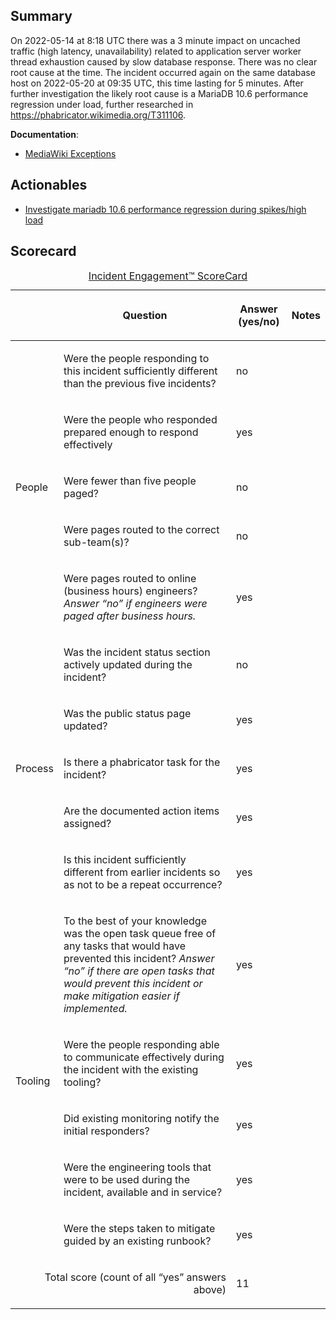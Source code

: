 {{irdoc|status=final}}

==Summary==
{{Incident scorecard
| task =T308380 
| paged-num =26 
| responders-num =10 
| coordinators =jwodstrcil 
| start =2022-05-20 09:35:00 
| end =2022-05-20 09:35:00 
|impact=Two occurrences of impact on uncached traffic (high latency, unavailability) related to application server worker thread exhaustion caused by slow database response.}}

On 2022-05-14 at 8:18 UTC there was a 3 minute impact on uncached traffic (high latency, unavailability) related to application server worker thread exhaustion caused by slow database response. There was no clear root cause at the time. The incident occurred again on the same database host on 2022-05-20 at 09:35 UTC, this time lasting for 5 minutes. After further investigation the likely root cause is a MariaDB 10.6 performance regression under load, further researched in https://phabricator.wikimedia.org/T311106.

'''Documentation''':
*[https://grafana.wikimedia.org/d/000000438/mediawiki-exceptions-alerts?orgId=1&var-datasource=eqiad%20prometheus%2Fops&viewPanel=18&from=1653039084000&to=1653040837000 MediaWiki Exceptions]

==Actionables==

*[[phab:T311106|Investigate mariadb 10.6 performance regression during spikes/high load]]

==Scorecard==

{| class="wikitable"
|+[[Incident Scorecard|Incident Engagement™  ScoreCard]]
!
!Question
!Answer
(yes/no)
!Notes
|-
! rowspan="5" |People
|Were the people responding to this incident sufficiently different than the previous five incidents?
|no
|
|-
|Were the people who responded prepared enough to respond effectively
|yes
|
|-
|Were fewer than five people paged?
|no
|
|-
|Were pages routed to the correct sub-team(s)?
|no
|
|-
|Were pages routed to online (business hours) engineers?  ''Answer “no” if engineers were paged after business hours.''
|yes
|
|-
! rowspan="5" |Process
|Was the incident status section actively updated during the incident?
|no
|
|-
|Was the public status page updated?
|yes
|
|-
|Is there a phabricator task for the incident?
|yes
|
|-
|Are the documented action items assigned?
|yes
|
|-
|Is this incident sufficiently different from earlier incidents so as not to be a repeat occurrence?
|yes
|
|-
! rowspan="5" |Tooling
|To the best of your knowledge was the open task queue free of any tasks that would have prevented this incident? ''Answer “no” if there are''
''open tasks that would prevent this incident or make mitigation easier if implemented.''
|yes
|
|-
|Were the people responding able to communicate effectively during the incident with the existing tooling?
|yes
|
|-
|Did existing monitoring notify the initial responders?
|yes
|
|-
|Were the engineering tools that were to be used during the incident, available and in service?
|yes
|
|-
|Were the steps taken to mitigate guided by an existing runbook?
|yes
|
|-
! colspan="2" align="right" |Total score (count of all “yes” answers above)
|11
|
|}